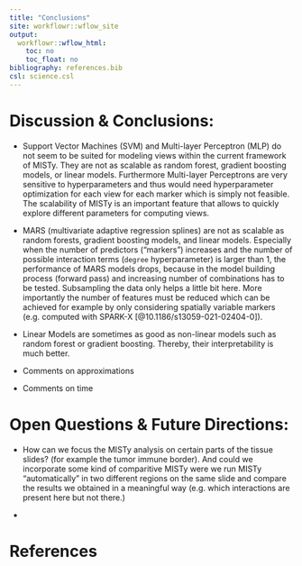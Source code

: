 ```yaml
---
title: "Conclusions"
site: workflowr::wflow_site
output:
  workflowr::wflow_html:
    toc: no
    toc_float: no
bibliography: references.bib
csl: science.csl
---
```


# Discussion & Conclusions:

* Support Vector Machines (SVM) and Multi-layer Perceptron (MLP) do not seem
to be suited for modeling views within the current framework of MISTy. They
are not as scalable as random forest, gradient boosting models, or linear
models. Furthermore Multi-layer Perceptrons are very sensitive to hyperparameters
and thus would need hyperparameter optimization for each view for each marker
which is simply not feasible. The scalability of MISTy is an important 
feature that allows to quickly explore different parameters for computing
views.

* MARS (multivariate adaptive regression splines) are not as scalable as
random forests, gradient boosting models, and linear models. Especially when
the number of predictors ("markers") increases and the number of possible
interaction terms (`degree` hyperparameter) is larger than 1, the performance 
of MARS models drops, because in the model building process (forward pass) 
and increasing number of combinations has to be tested. Subsampling the data
only helps a little bit here. More importantly the number of features must
be reduced which can be achieved for example by only considering spatially 
variable markers (e.g. computed with SPARK-X [@10.1186/s13059-021-02404-0]).

* Linear Models are sometimes as good as non-linear models such as random
forest or gradient boosting. Thereby, their interpretability is much better.

* Comments on approximations

* Comments on time



# Open Questions & Future Directions:

* How can we focus the MISTy analysis on certain parts of the tissue slides? 
(for example the tumor immune border). And could we incorporate some kind
of comparitive MISTy were we run MISTy "automatically" in two different
regions on the same slide and compare the results we obtained in a meaningful
way (e.g. which interactions are present here but not there.)

* 

# References

